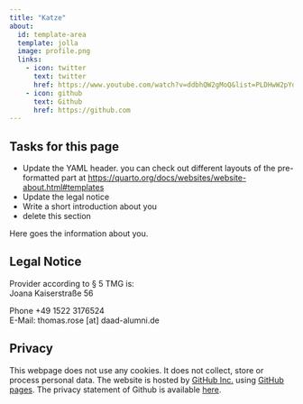 ```yaml
---
title: "Katze"
about:
  id: template-area
  template: jolla
  image: profile.png
  links:
    - icon: twitter
      text: twitter
      href: https://www.youtube.com/watch?v=ddbhQW2gMoQ&list=PLDHwW2pYdl9A4A2eMRSj1SBPcC-Zf_qZ7&index=3&ab_channel=ReinholdH%C3%BCsam
    - icon: github
      text: Github
      href: https://github.com
---
```


## Tasks for this page

* Update the YAML header. you can check out different layouts of the pre-formatted part at <https://quarto.org/docs/websites/website-about.html#templates>
* Update the legal notice
* Write a short introduction about you
* delete this section


:::{#template-area}

Here goes the information about you. 

:::

## Legal Notice

Provider according to § 5 TMG is:  
Joana
Kaiserstraße 56


Phone +49 1522 3176524  
E-Mail: thomas.rose [at] daad-alumni.de

## Privacy

This webpage does not use any cookies. It does not collect, store or process personal data. The website is hosted by [GitHub Inc.](https://github.com/) using [GitHub pages](https://docs.github.com/en/pages/getting-started-with-github-pages/about-github-pages). The privacy statement of Github is available [here](https://docs.github.com/en/site-policy/privacy-policies/github-privacy-statement){target="_blank"}. 
